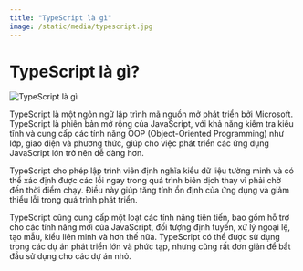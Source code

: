 ```yaml
---
title: "TypeScript là gì"
image: /static/media/typescript.jpg
---
```


# TypeScript là gì?

![TypeScript là gì](/static/media/typescript.jpg)

TypeScript là một ngôn ngữ lập trình mã nguồn mở phát triển bởi Microsoft. TypeScript là phiên bản mở rộng của JavaScript, với khả năng kiểm tra kiểu tĩnh và cung cấp các tính năng OOP (Object-Oriented Programming) như lớp, giao diện và phương thức, giúp cho việc phát triển các ứng dụng JavaScript lớn trở nên dễ dàng hơn.

TypeScript cho phép lập trình viên định nghĩa kiểu dữ liệu tường minh và có thể xác định được các lỗi ngay trong quá trình biên dịch thay vì phải chờ đến thời điểm chạy. Điều này giúp tăng tính ổn định của ứng dụng và giảm thiểu lỗi trong quá trình phát triển.

TypeScript cũng cung cấp một loạt các tính năng tiên tiến, bao gồm hỗ trợ cho các tính năng mới của JavaScript, đối tượng định tuyến, xử lý ngoại lệ, tạo mẫu, kiểu liên minh và hơn thế nữa. TypeScript có thể được sử dụng trong các dự án phát triển lớn và phức tạp, nhưng cũng rất đơn giản để bắt đầu sử dụng cho các dự án nhỏ.

